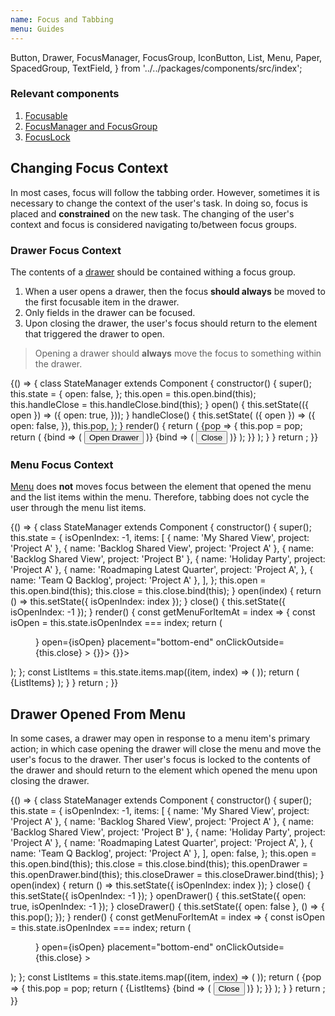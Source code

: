 ```yaml
---
name: Focus and Tabbing
menu: Guides
---
```


  Button,
  Drawer,
  FocusManager,
  FocusGroup,
  IconButton,
  List,
  Menu,
  Paper,
  SpacedGroup,
  TextField,
} from '../../packages/components/src/index';

### Relevant components

1. [Focusable](/components/Focusable)
2. [FocusManager and FocusGroup](/components/FocusManager)
3. [FocusLock](/components/FocusLock)

## Changing Focus Context

In most cases, focus will follow the tabbing order. However, sometimes it is necessary to change the context of the user's task. In doing so, focus is placed and **constrained** on the new task. The changing of the user's context and focus is considered navigating to/between focus groups.

### Drawer Focus Context

The contents of a [drawer](/components/Drawer) should be contained withing a focus group.

1. When a user opens a drawer, then the focus **should always** be moved to the first focusable item in the drawer.
2. Only fields in the drawer can be focused.
3. Upon closing the drawer, the user's focus should return to the element that triggered the drawer to open.

> Opening a drawer should **always** move the focus to something within the drawer.

<Playground>
  {() => {
    class StateManager extends Component {
      constructor() {
        super();
        this.state = {
          open: false,
        };
        this.open = this.open.bind(this);
        this.handleClose = this.handleClose.bind(this);
      }
      open() {
        this.setState(({ open }) => ({
          open: true,
        }));
      }
      handleClose() {
        this.setState(
          ({ open }) => ({
            open: false,
          }),
          this.pop,
        );
      }
      render() {
        return (
          <FocusManager>
            {pop => {
              this.pop = pop;
              return (
                <Fragment>
                  <FocusGroup disableLock={true}>
                    {bind => (
                      <Button {...bind} onClick={this.open}>
                        Open Drawer
                      </Button>
                    )}
                  </FocusGroup>
                  <Drawer
                    {...this.state}
                    handleClickOutside={this.handleClose}
                    placement="right"
                  >
                    <FocusGroup>
                      {bind => (
                        <SpacedGroup direction="vertical">
                          <TextField {...bind} focused={this.state.open} />
                          <TextField {...bind} />
                          <TextField {...bind} />
                          <TextField {...bind} />
                          <Button {...bind} onClick={this.handleClose}>
                            Close
                          </Button>
                        </SpacedGroup>
                      )}
                    </FocusGroup>
                  </Drawer>
                </Fragment>
              );
            }}
          </FocusManager>
        );
      }
    }
    return <StateManager />;
  }}
</Playground>

### Menu Focus Context

[Menu](/components/Menu) does **not** moves focus between the element that opened the menu and the list items within the menu. Therefore, tabbing does not cycle the user through the menu list items.

<Playground>
  {() => {
    class StateManager extends Component {
      constructor() {
        super();
        this.state = {
          isOpenIndex: -1,
          items: [
            { name: 'My Shared View', project: 'Project A' },
            { name: 'Backlog Shared View', project: 'Project A' },
            { name: 'Backlog Shared View', project: 'Project B' },
            { name: 'Holiday Party', project: 'Project A' },
            {
              name: 'Roadmaping Latest Quarter',
              project: 'Project A',
            },
            { name: 'Team Q Backlog', project: 'Project A' },
          ],
        };
        this.open = this.open.bind(this);
        this.close = this.close.bind(this);
      }
      open(index) {
        return () => this.setState({ isOpenIndex: index });
      }
      close() {
        this.setState({ isOpenIndex: -1 });
      }
      render() {
        const getMenuForItemAt = index => {
          const isOpen = this.state.isOpenIndex === index;
          return (
            <Menu
              anchor={
                <IconButton
                  title="more-actions"
                  icon={AlertIcon}
                  onClick={this.open(index)}
                />
              }
              open={isOpen}
              placement="bottom-end"
              onClickOutside={this.close}
            >
              <List bordered>
                <List.Item onClick={() => {}}>
                  <List.ItemText primary="Action 1" />
                </List.Item>
                <List.Item onClick={() => {}}>
                  <List.ItemText primary="Action 2" />
                </List.Item>
              </List>
            </Menu>
          );
        };
        const ListItems = this.state.items.map((item, index) => (
          <List.Item key={index} secondaryAction={getMenuForItemAt(index)}>
            <List.ItemText primary={item.name} secondary={item.project} />
          </List.Item>
        ));
        return (
          <SpacedGroup xs={24}>
            <Paper>
              <List bordered>{ListItems}</List>
            </Paper>
          </SpacedGroup>
        );
      }
    }
    return <StateManager />;
  }}
</Playground>

## Drawer Opened From Menu

In some cases, a drawer may open in response to a menu item's primary action; in which case opening the drawer will close the menu and move the user's focus to the drawer. Ther user's focus is locked to the contents of the drawer and should return to the element which opened the menu upon closing the drawer.

<Playground>
  {() => {
    class StateManager extends Component {
      constructor() {
        super();
        this.state = {
          isOpenIndex: -1,
          items: [
            { name: 'My Shared View', project: 'Project A' },
            { name: 'Backlog Shared View', project: 'Project A' },
            { name: 'Backlog Shared View', project: 'Project B' },
            { name: 'Holiday Party', project: 'Project A' },
            {
              name: 'Roadmaping Latest Quarter',
              project: 'Project A',
            },
            { name: 'Team Q Backlog', project: 'Project A' },
          ],
          open: false,
        };
        this.open = this.open.bind(this);
        this.close = this.close.bind(this);
        this.openDrawer = this.openDrawer.bind(this);
        this.closeDrawer = this.closeDrawer.bind(this);
      }
      open(index) {
        return () => this.setState({ isOpenIndex: index });
      }
      close() {
        this.setState({ isOpenIndex: -1 });
      }
      openDrawer() {
        this.setState({ open: true, isOpenIndex: -1 });
      }
      closeDrawer() {
        this.setState({ open: false }, () => {
          this.pop();
        });
      }
      render() {
        const getMenuForItemAt = index => {
          const isOpen = this.state.isOpenIndex === index;
          return (
            <Menu
              anchor={
                <IconButton
                  title="more-actions"
                  icon={AlertIcon}
                  onClick={this.open(index)}
                />
              }
              open={isOpen}
              placement="bottom-end"
              onClickOutside={this.close}
            >
              <List bordered>
                <List.Item onClick={this.openDrawer} focused={isOpen}>
                  <List.ItemText primary="Action 1" />
                </List.Item>
                <List.Item onClick={this.openDrawer}>
                  <List.ItemText primary="Action 2" />
                </List.Item>
              </List>
            </Menu>
          );
        };
        const ListItems = this.state.items.map((item, index) => (
          <List.Item key={index} secondaryAction={getMenuForItemAt(index)}>
            <List.ItemText primary={item.name} secondary={item.project} />
          </List.Item>
        ));
        return (
          <SpacedGroup xs={24}>
            <Paper>
              <FocusManager>
                {pop => {
                  this.pop = pop;
                  return (
                    <Fragment>
                      <List bordered>{ListItems}</List>
                      <Drawer
                        open={this.state.open}
                        handleClickOutside={this.closeDrawer}
                        placement="right"
                      >
                        <FocusGroup>
                          {bind => (
                            <SpacedGroup direction="vertical">
                              <TextField {...bind} focused={this.state.open} />
                              <TextField {...bind} />
                              <TextField {...bind} />
                              <TextField {...bind} />
                              <Button {...bind} onClick={this.closeDrawer}>
                                Close
                              </Button>
                            </SpacedGroup>
                          )}
                        </FocusGroup>
                      </Drawer>
                    </Fragment>
                  );
                }}
              </FocusManager>
            </Paper>
          </SpacedGroup>
        );
      }
    }
    return <StateManager />;
  }}
</Playground>
